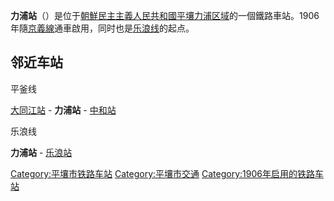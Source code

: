 {{朝鮮半島車站資訊
|公司色 = red
|文字色 = 
|站名 = 力浦站
|圖片 = 
|pxl = 
|圖片說明 =
|前一站1 = [[大同江站|大同江]]
|前一站距離1 = 8.0
|後一站距離1 = 7.2
|後一站1 = [[中和站_(黄海北道)|中和]]
|所屬路線1 = [[平釜线|平釜线]]
|距離1 = 10.6
|起點站1 = [[平壤站|平壤]]
|前一站2 = 
|前一站距離2 = 
|後一站距離2 = 
|後一站2 = [[乐浪站|乐浪]]
|所屬路線2 = [[乐浪线|乐浪线]]
|距離2 = 0.0
|起點站2 = 力浦
|諺文 = 력포역
|朝鮮漢字 = 力浦驛
|文觀部式 = Ryeokpo-yeok
|馬-賴式 = Ryŏkp'o-yŏk
|副站名 = 
|車站編號 = 
|停站路線數 = 2
|所屬公司 = [[朝鮮民主主義人民共和國鐵道省|朝鮮民主主義人民共和國鐵道省]]
|所在地 =[[平壤|平壤]][[力浦区域|力浦区域]]
|車站構造 = 地面车站
|月台配置 = 
|啟用年月日 =1906年
|廢站年月日 = 
|上下車人次 = 
|統計年度 = 
|轉車 = 
|備註 = 
|全寬備註 = 
}}

'''力浦站'''（{{kor|名=北|諺=력포역|漢=力浦驛|羅=Ryŏkp'o yŏk|f=y}}）是位于[[朝鮮民主主義人民共和國|朝鮮民主主義人民共和國]][[平壤|平壤]][[力浦区域|力浦区域]]的一個鐵路車站。1906年隨[[京義線|京義線]]通車啟用，同时也是[[乐浪线|乐浪线]]的起点。

==邻近车站==
;平釜线
[[大同江站|大同江站]] - '''力浦站''' - [[中和站_(黄海北道)|中和站]]
;乐浪线
'''力浦站''' - [[乐浪站|乐浪站]]

{{朝鲜铁路小作品}}
{{平釜线}}
{{乐浪线}}
{{DEFAULTSORT:Ryokpo}}
[[Category:平壤市铁路车站|Category:平壤市铁路车站]]
[[Category:平壤市交通|Category:平壤市交通]]
[[Category:1906年启用的铁路车站|Category:1906年启用的铁路车站]]